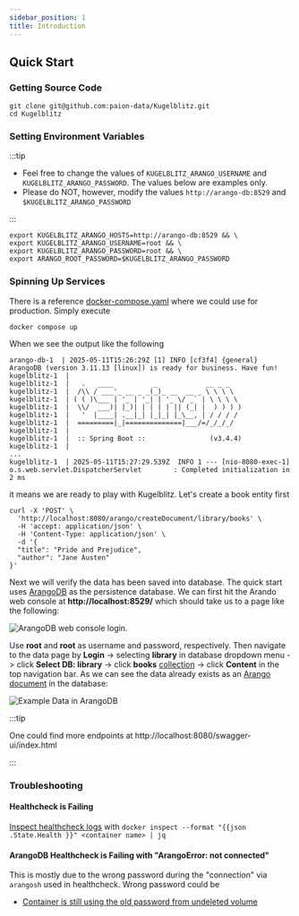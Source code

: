```yaml
---
sidebar_position: 1
title: Introduction
---
```


Quick Start
-----------

### Getting Source Code

```console
git clone git@github.com:paion-data/Kugelblitz.git
cd Kugelblitz
```

### Setting Environment Variables

:::tip

- Feel free to change the values of `KUGELBLITZ_ARANGO_USERNAME` and `KUGELBLITZ_ARANGO_PASSWORD`. The values below are
examples only.
- Please do NOT, however, modify the values `http://arango-db:8529` and `$KUGELBLITZ_ARANGO_PASSWORD`

:::

```console
export KUGELBLITZ_ARANGO_HOSTS=http://arango-db:8529 && \
export KUGELBLITZ_ARANGO_USERNAME=root && \
export KUGELBLITZ_ARANGO_PASSWORD=root && \
export ARANGO_ROOT_PASSWORD=$KUGELBLITZ_ARANGO_PASSWORD
```

### Spinning Up Services

There is a reference [docker-compose.yaml](https://github.com/QubitPi/Kugelblitz/blob/master/docker-compose.yaml) where
we could use for production. Simply execute

```console
docker compose up
```

When we see the output like the following

```text
arango-db-1  | 2025-05-11T15:26:29Z [1] INFO [cf3f4] {general} ArangoDB (version 3.11.13 [linux]) is ready for business. Have fun!
kugelblitz-1  |
kugelblitz-1  |   .   ____          _            __ _ _
kugelblitz-1  |  /\\ / ___'_ __ _ _(_)_ __  __ _ \ \ \ \
kugelblitz-1  | ( ( )\___ | '_ | '_| | '_ \/ _` | \ \ \ \
kugelblitz-1  |  \\/  ___)| |_)| | | | | || (_| |  ) ) ) )
kugelblitz-1  |   '  |____| .__|_| |_|_| |_\__, | / / / /
kugelblitz-1  |  =========|_|==============|___/=/_/_/_/
kugelblitz-1  |
kugelblitz-1  |  :: Spring Boot ::                (v3.4.4)
kugelblitz-1  |
...
kugelblitz-1  | 2025-05-11T15:27:29.539Z  INFO 1 --- [nio-8080-exec-1] o.s.web.servlet.DispatcherServlet        : Completed initialization in 2 ms
```

it means we are ready to play with Kugelblitz. Let's create a book entity first

```console
curl -X 'POST' \
  'http://localhost:8080/arango/createDocument/library/books' \
  -H 'accept: application/json' \
  -H 'Content-Type: application/json' \
  -d '{
  "title": "Pride and Prejudice",
  "author": "Jane Austen"
}'
```

Next we will verify the data has been saved into database. The quick start uses [ArangoDB](https://arango.paion-data.dev/)
as the persistence database. We can first hit the Arando web console at __http://localhost:8529/__ which should take us to a
page like the following:

![ArangoDB web console login](img/arango-login.png "Error loading img/arango-login.png").

Use __root__ and __root__ as username and password, respectively. Then navigate to the data page by __Login__ ->
selecting __library__ in database dropdown menu -> click __Select DB: library__ -> click __books__
[collection](https://arango.paion-data.dev/stable/concepts/data-structure/collections/) -> click __Content__ in the top
navigation bar. As we can see the data already exists as an
[Arango document](https://arango.paion-data.dev/stable/concepts/data-structure/documents/) in the database:

![Example Data in ArangoDB](img/example-data.png "Error loading img/example-data.png")

:::tip

One could find more endpoints at http://localhost:8080/swagger-ui/index.html

:::

### Troubleshooting

#### Healthcheck is Failing

[Inspect healthcheck logs](https://stackoverflow.com/a/42738182) with
`docker inspect --format "{{json .State.Health }}" <container name> | jq`

#### ArangoDB Healthcheck is Failing with "ArangoError: not connected"

This is mostly due to the wrong password during the "connection" via `arangosh` used in healthcheck. Wrong password
could be

- [Container is still using the old password from undeleted volume](https://github.com/arangodb/arangodb/issues/2712#issuecomment-314949756)

